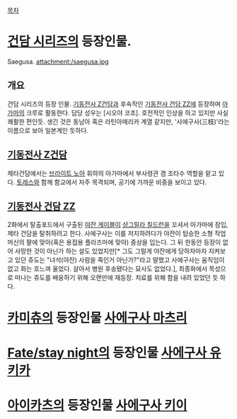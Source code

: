 [[목차]]
= [[건담 시리즈]]의 등장인물. =
Saegusa.
attachment:/saegusa.jpg
== 개요 ==
건담 시리즈의 등장 인물. [[기동전사 Z건담]]과 후속작인 [[기동전사 건담 ZZ]]에 등장하며 [[아가마]]의 크루로 활동한다. 담당 성우는 [시오야 코조]. 호전적인 인상을 하고 있지만 사실 쾌활한 편인듯. 생긴 것은 동남아 혹은 라틴아메리카 계열 같지만, '사에구사(三枝)'라는 이름으로 보아 일본계인 듯하다.

== [[기동전사 Z건담]] ==
제타건담에서는 [[브라이트 노아]] 휘하의 아가마에서 부사령관 겸 조타수 역할을 맡고 있다. [[토레스]]와 함께 함교에서 자주 목격되며, 공기에 가까운 비중을 보이고 있다.

== [[기동전사 건담 ZZ]] ==
2화에서 탈출포드에서 구출된 [[야잔 게이블]]이 [[샹그릴라 칠드런]]을 꼬셔서 아가마에 잠입, 제타 건담을 탈취하려고 한다. 사에구사는 이를 저지하려다가 야잔이 탑승한 소형 작업 머신의 팔에 맞아(혹은 용접용 플라즈마에 맞아) 중상을 입는다. 그 뒤 한동안 등장이 없어 사망한 것이 아닌가 하는 설도 있었지만[* 그도 그럴게 야잔에게 당하자마자 지켜보고 있던 쥬도는 "녀석(야잔) 사람을 죽인거 아닌가?"라고 말했고 사에구사는 움직임이 없고 화는 흐느껴 울었다. 살아서 병원 후송됐다는 묘사도 없었다.], 최종화에서 목성으로 떠나는 쥬도를 배웅하기 위해 오랜만에 재등장. 치료를 위해 함을 내려 있었던 듯 하다.
= [[카미츄]]의 등장인물 [[사에구사 마츠리]] =
= [[Fate/stay night]]의 등장인물 [[사에구사 유키카]] =
= [[아이카츠]]의 등장인물 [[사에구사 키이]] =

